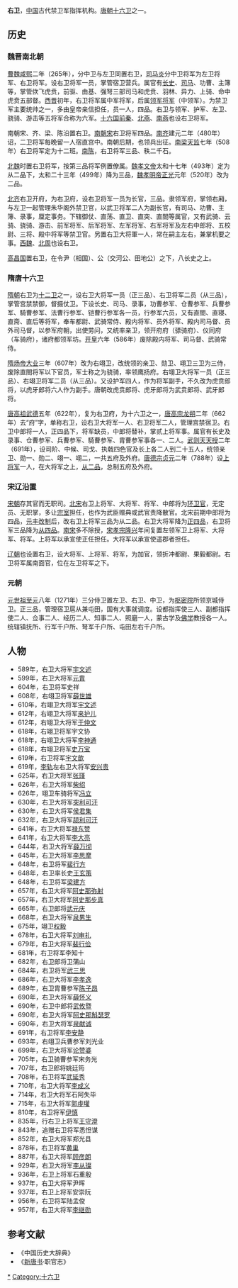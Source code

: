 '''右卫'''，[[中国|中国]]古代禁卫军指挥机构。[[唐朝|唐朝]][[十六卫|十六卫]]之一。

== 历史 ==
=== 魏晋南北朝 ===
[[曹魏|曹魏]][[咸熙|咸熙]]二年（265年），分中卫与左卫同置右卫，[[司马炎|司马炎]]分中卫将军为左卫将军、右卫将军。设右卫将军一员，掌管宿卫营兵。属官有[[长史|长史]]、[[司马|司马]]、功曹、主簿等，掌管佽飞虎贲，前驱、由基、强弩三部司马和虎贲、羽林、异力、上骑、命中虎贲五部督。[[西晋|西晋]]初年，右卫将军属中军将军，后属[[领军将军|领军将军]]（中领军）。为禁卫军主要统帅之一，多由皇帝亲信担任，员一人，四品。右卫与领军、护军、左卫、骁骑、游击等五将军合称为六军。[[十六国|十六国]][[前秦|前秦]]、[[北燕|北燕]]、[[南燕_(十六國)|南燕]]也设右卫将军。

南朝宋、齐、梁、陈沿置右卫。[[南朝宋|南朝宋]]右卫将军四品。[[南齐|南齐]]建元二年（480年）诏，二卫将军每晚留一人宿直宫中。南朝后期，也领兵出征。[[南梁|南梁]][[天监|天监]]七年（508年）右卫将军定为十二班。[[南陈|南陈]]，右卫将军三品、秩二千石。

[[北魏|北魏]]时置右卫将军，按第三品将军例置僚属。[[魏孝文帝|魏孝文帝]]太和十七年（493年）定为从二品下，太和二十三年（499年）降为三品，[[魏孝明帝|魏孝明帝]][[正光|正光]]元年（520年）改为二品。

[[北齐|北齐]]右卫开府，为右卫府，设右卫将军一员为长官，三品。隶领军府，掌领右厢，与左卫一起管理朱华阁外禁卫官，以武卫将军二人为副长官，有司马、功曹、主簿、录事，厘定事务。下辖御仗、直荡、直卫、直突、直閤等属官，又有武骑、云骑、骁骑、游击、前军将军、后军将军、左军将军、右军将军及左右中郎将、五校尉、三将、殿中将军等禁卫官。另置右卫大将軍一人，常在嗣主左右，兼掌机要之事。[[西魏|西魏]]、[[北周|北周]]也设右卫。

[[高昌国|高昌国]]置右卫，在令尹（相国）、公（交河公、田地公）之下，八长史之上。
=== 隋唐十六卫 ===
[[隋朝|隋朝]]右卫为[[十二卫|十二卫]]之一，设右卫大将军一员（正三品）、右卫将军二员（从三品），掌管宫禁禁御，督摄仗卫。下设长史、司马、录事，功曹参军、仓曹参军、兵曹参军、騎曹参军、法曹行参军、铠曹行参军各一员，行参军六员，又有直閤、直寝、直斋、直后等将军，奉车都尉、武骑常侍、殿内将军、员外将军、殿内司马督、员外司马督，以参军府朝，出使劳问，又统率亲卫，领开府府（骠骑府）、仪同府（车骑府），诸府都领军坊。[[开皇|开皇]]六年（586年）废除殿内将军、司马督、武骑常侍。

[[隋炀帝|隋炀帝]][[大业|大业]]三年（607年）改为右翊卫，改统领的亲卫、勋卫、翊卫三卫为三侍，废除直閤将军以下官员，军士称之为骁骑，率领鹰扬府。右翊卫大将军一员（正三品）、右翊卫将军二员（从三品）。又设护军四人，作为将军副手，不久改为虎贲郎将，以虎牙郎将六人作为副手。唐朝改虎贲郎将、虎牙郎将为武贲郎将、武牙郎将。

[[唐高祖|唐高祖]][[武德|武德]]五年（622年），复为右卫府，为十六卫之一，[[唐高宗|唐高宗]][[龙朔|龙朔]]二年（662年）去“府”字，单称右卫，设右卫大将军一人、右卫将军二人，管理宫禁宿卫。右卫中郎将一人，正四品下，将军缺员，中郎将替补，掌贰上将军事。属官有长史及录事、仓曹参军、兵曹参军、騎曹参军、胄曹参军事各一、二人。[[武则天|武则天]][[天授|天授]]二年（691年），设司阶、中候、司戈、执戟四色官及长上各二人到二十五人，统领亲卫、勋一、勋二、翊一、翊二，一共五府及外府。[[唐德宗|唐德宗]][[貞元_(唐朝)|贞元]]二年（788年）设[[上将军|上将军]]一人，在大将军之上，[[从二品|从二品]]，总制五府及外府。
=== 宋辽沿置 ===
[[宋朝|宋朝]]存其官而无职司。[[北宋|北宋]]右卫上将军、大将军、将军、中郎将为[[环卫官|环卫官]]，无定员、无职掌，多让[[宗室|宗室]]担任，也作为武臣赠典或武官责降散官。北宋前期中郎将为四品，[[元丰改制|元丰改制]]后，改右卫上将军三品为从二品。右卫大将军降为[[正四品|正四品]]，右卫将军三品降为[[从四品|从四品]]。[[南宋|南宋]]多不除授，[[宋孝宗|宋孝宗]][[隆兴|隆兴]]年间复置左领军卫上将军、大将军、将军。上将军以承宣使正任担任。大将军以承宣使遥郡者担任。

[[辽朝|辽朝]]也设置右卫，设大将军、上将军、将军，为加官，领折冲都尉、果毅都尉。右卫将军属南面官，位在左卫将军之下。

=== 元朝 ===
[[元世祖|元世祖]][[至元_(忽必烈)|至元]]八年（1271年）三分侍卫置左卫、右卫、中卫，为[[枢密院|枢密院]]所领京城侍卫。正三品，管理宿卫扈从兼屯田，国有大事就调度。设都指挥使三人、副都指挥使二人、佥事二人、经历二人、知事二人、照磨一人，蒙古学及[[佛学|佛学]]教授各一人。统辖镇抚所、行军千户所、弩军千户所、屯田左右千户所。

== 人物 ==
* 589年，右卫大将军[[宇文述|宇文述]]
* 599年，右卫大将军[[元胄|元胄]]
* 604年，右卫将军史祥
* 608年，右翊卫将军[[薛世雄|薛世雄]]
* 610年，右翊卫大将军[[宇文述|宇文述]]
* 612年，右翊卫大将军[[来护儿|来护儿]]
* 612年，右翊卫大将军[[于仲文|于仲文]]
* 618年，右翊卫将军宇文协
* 618年，右翊卫大将军[[李神通|李神通]]
* 618年，右翊卫将军[[史万宝|史万宝]]
* 619年，右卫将军[[宇文歆|宇文歆]]
* 619年，[[李轨|李轨]]左右卫大将军[[安兴贵|安兴贵]]
* 625年，右卫大将军[[张瑾|张瑾]]
* 626年，右卫大将军[[柴绍|柴绍]]
* 626年，翊卫车骑将军[[冯立|冯立]]
* 630年，右卫大将军[[突利可汗|突利可汗]]
* 630年，右卫大将军[[侯君集|侯君集]]
* 632年，右卫大将军[[颉利可汗|颉利可汗]]
* 641年，右卫大将军[[禄东赞|禄东赞]]
* 641年，右卫大将军[[李大亮|李大亮]]
* 644年，右卫大将军[[薛万彻|薛万彻]]
* 645年，右卫大将军[[李思摩|李思摩]]
* 648年，右卫将军[[裴行方|裴行方]]
* 648年，右卫率长史[[王玄策|王玄策]]
* 648年，右卫将军[[梁建方|梁建方]]
* 657年，右卫大将军[[阿史那弥射|阿史那弥射]]
* 657年，右卫大将军[[阿史那步真|阿史那步真]]
* 665年，右卫郎将[[武元庆|武元庆]]
* 668年，右卫大将军[[泉男生|泉男生]]
* 675年，翊卫[[权毅|权毅]]
* 678年，右卫大将军[[刘审礼|刘审礼]]
* 679年，右卫大将军[[裴行俭|裴行俭]]
* 681年，右卫将军李知十
* 682年，右卫郎将卫蒲山
* 684年，右卫将军[[武三思|武三思]]
* 686年，右卫大将军[[李孝逸|李孝逸]]
* 689年，右卫胄曹参军[[陈子昂|陈子昂]]
* 690年，右卫大将军[[薛怀义|薛怀义]]
* 690年，右卫中郎将[[武攸暨|武攸暨]]
* 690年，右卫大将军[[阿史那斛瑟罗|阿史那斛瑟罗]]
* 690年，右卫大将军[[泉献诚|泉献诚]]
* 691年，右卫将军[[李安静|李安静]]
* 693年，右翊卫兵曹参军刘光业
* 699年，右卫大将军[[论赞婆|论赞婆]]
* 705年，右卫骑曹参军宋务光
* 707年，右卫郎将姚廷筠
* 708年，右卫将军[[武延秀|武延秀]]
* 710年，右卫大将军[[李成义|李成义]]
* 714年，右卫大将军石阿失毕
* 715年，右卫大将军[[郭虔瓘|郭虔瓘]]
* 810年，右卫将军[[伊慎|伊慎]]
* 835年，行右卫上将军[[王守澄|王守澄]]
* 843年，追赠右卫将军悉怛谋
* 852年，右卫大将军郑光县
* 878年，右卫将军[[黄巢|黄巢]]
* 887年，右卫大将军[[顾彦朗|顾彦朗]]
* 929年，右卫大将军[[李从璨|李从璨]]
* 936年，右卫上将军石重殷
* 937年，右卫大将军尹晖
* 937年，右卫上将军安崇阮
* 956年，右卫将军陆孟俊
* 957年，右卫大将军[[李继勋_(宋朝)|李继勋]]

==参考文献==
{{reflist}}
*《中国历史大辞典》
*《[[新唐书|新唐书]]·职官志》
{{DEFAULTSORT:Y}}
[[Category:右卫|*]]
[[Category:十六卫|Category:十六卫]]